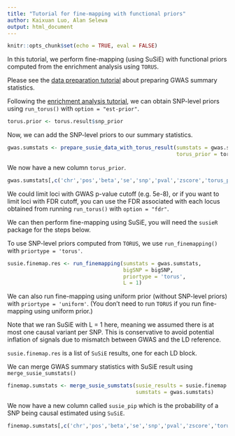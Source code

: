 ```yaml
---
title: "Tutorial for fine-mapping with functional priors"
author: Kaixuan Luo, Alan Selewa
output: html_document
---
```


```r
knitr::opts_chunk$set(echo = TRUE, eval = FALSE)
```

In this tutorial, we perform fine-mapping (using SuSiE) with 
functional priors computed from the enrichment analysis using `TORUS`.

Please see the [data preparation tutorial][data-preparation-tutorial] about 
preparing GWAS summary statistics. 

Following the [enrichment analysis tutorial][enrichment-tutorial], 
we can obtain SNP-level priors using `run_torus()` with `option = "est-prior"`.
```r
torus.prior <- torus.result$snp_prior
```

Now, we can add the SNP-level priors to our summary statistics. 
```r
gwas.sumstats <- prepare_susie_data_with_torus_result(sumstats = gwas.sumstats, 
                                                      torus_prior = torus.prior)
```

We now have a new column `torus_prior`.
```r
gwas.sumstats[,c('chr','pos','beta','se','snp','pval','zscore','torus_prior')]
```

We could limit loci with GWAS p-value cutoff (e.g. 5e-8), 
or if you want to limit loci with FDR cutoff, you can use the 
FDR associated with each locus obtained from running `run_torus()` 
with `option = "fdr"`. 

We can then perform fine-mapping using SuSiE, 
you will need the `susieR` package for the steps below. 

To use SNP-level priors computed from `TORUS`, we use `run_finemapping()` 
with `priortype = 'torus'`.
```r
susie.finemap.res <- run_finemapping(sumstats = gwas.sumstats, 
                                     bigSNP = bigSNP, 
                                     priortype = 'torus', 
                                     L = 1)
```

We can also run fine-mapping using uniform prior (without SNP-level priors)
with `priortype = 'uniform'`. (You don't need to run `TORUS` if you run 
fine-mapping using uniform prior.)

Note that we ran SuSiE with L = 1 here, meaning we assumed there is at most 
one causal variant per SNP. This is conservative to avoid potential inflation 
of signals due to mismatch between GWAS and the LD reference.

`susie.finemap.res` is a list of `SuSiE` results, one for each LD block. 

We can merge GWAS summary statistics with SuSiE result using `merge_susie_sumstats()`
```r
finemap.sumstats <- merge_susie_sumstats(susie_results = susie.finemap.res, 
                                         sumstats = gwas.sumstats)
```

We now have a new column called `susie_pip` which is the probability of a SNP 
being causal estimated using `SuSiE`.

```r
finemap.sumstats[,c('chr','pos','beta','se','snp','pval','zscore','torus_prior','susie_pip')]
```

[data-preparation-tutorial]: https://xinhe-lab.github.io/mapgen/articles/data_preparation_tutorial.html
[enrichment-tutorial]: https://xinhe-lab.github.io/mapgen/articles/enrichment_finemapping_tutorial.html

